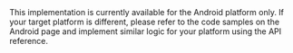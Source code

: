 
<Android />

<PlatformWrapper platform="ios, macos, windows">

<Admonition>
This implementation is currently available for the Android platform only. If your target platform is different, please refer to the code samples on the Android page and implement similar logic for your platform using the API reference.
</Admonition>

</PlatformWrapper>